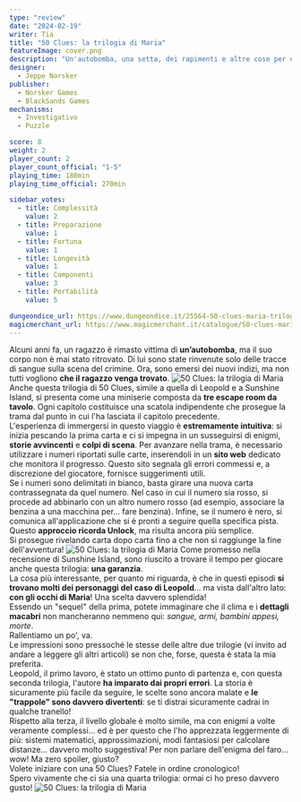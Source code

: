 ```yaml
---
type: "review"
date: "2024-02-19"
writer: Tia
title: "50 Clues: la trilogia di Maria"
featureImage: cover.png
description: "Un'autobomba, una setta, dei rapimenti e altre cose per dormire tranquilli."
designer:
  - Jeppe Norsker
publisher:
  - Norsker Games
  - BlackSands Games
mechanisms:
  - Investigativo
  - Puzzle

score: 8
weight: 2
player_count: 2
player_count_official: "1-5"
playing_time: 180min
playing_time_official: 270min

sidebar_votes:
  - title: Complessità
    value: 2
  - title: Preparazione
    value: 1
  - title: Fortuna
    value: 1
  - title: Longevità
    value: 1
  - title: Componenti
    value: 3
  - title: Portabilità
    value: 5

dungeondice_url: https://www.dungeondice.it/25564-50-clues-maria-trilogia-completa.html
magicmerchant_url: https://www.magicmerchant.it/catalogue/50-clues-maria-bundle-trilogia-completa-56585/
---
```


<Setting>
  Alcuni anni fa, un ragazzo è rimasto vittima di <strong>un’autobomba</strong>, ma il suo corpo non è mai stato ritrovato. Di lui sono state rinvenute solo delle tracce di sangue sulla scena del crimine. Ora, sono emersi dei nuovi indizi, ma non tutti vogliono <strong>che il ragazzo venga trovato</strong>.
</Setting>

<img src="./game1.jpg" alt="50 Clues: la trilogia di Maria" />

<Rules>
  Anche questa trilogia di 50 Clues, simile a quella di <Link to="/reviews/50-clues-la-trilogia-di-leopold/">Leopold</Link> e a <Link to="/reviews/50-clues-sunshine-island/">Sunshine Island</Link>, si presenta come una miniserie composta da <strong>tre escape room da tavolo</strong>. Ogni capitolo costituisce una scatola indipendente che prosegue la trama dal punto in cui l'ha lasciata il capitolo precedente.<br />
  L'esperienza di immergersi in questo viaggio è <strong>estremamente intuitiva</strong>: si inizia pescando la prima carta e ci si impegna in un susseguirsi di enigmi, <strong>storie avvincenti</strong> e <strong>colpi di scena</strong>. Per avanzare nella trama, è necessario utilizzare i numeri riportati sulle carte, inserendoli in un <strong>sito web</strong> dedicato che monitora il progresso. Questo sito segnala gli errori commessi e, a discrezione del giocatore, fornisce suggerimenti utili.<br />
  Se i numeri sono delimitati in bianco, basta girare una nuova carta contrassegnata da quel numero. Nel caso in cui il numero sia rosso, si procede ad abbinarlo con un altro numero rosso (ad esempio, associare la benzina a una macchina per… fare benzina). Infine, se il numero è nero, si comunica all'applicazione che si è pronti a seguire quella specifica pista. Questo <strong>approccio ricorda Unlock</strong>, ma risulta ancora più semplice.<br />
  Si prosegue rivelando carta dopo carta fino a che non si raggiunge la fine dell'avventura!
</Rules>

<img src="./game2.jpg" alt="50 Clues: la trilogia di Maria" />

<Feedback>
  Come promesso nella recensione di <Link to="/reviews/50-clues-sunshine-island/">Sunshine Island</Link>, sono riuscito a trovare il tempo per giocare anche questa trilogia: <strong>una garanzia</strong>. <br />
  La cosa più interessante, per quanto mi riguarda, è che in questi episodi <strong>si trovano molti dei personaggi del caso di Leopold</strong>… ma vista dall'altro lato: <strong>con gli occhi di Maria</strong>! Una scelta davvero splendida! <br />
  Essendo un "sequel" della prima, potete immaginare che il clima e i <strong>dettagli macabri</strong> non mancheranno nemmeno qui: <em>sangue, armi, bambini appesi, morte</em>.<br />
  Rallentiamo un po', va. <br />
  Le impressioni sono pressoché le stesse delle altre due trilogie (vi invito ad andare a leggere gli altri articoli) se non che, forse, questa è stata la mia preferita. <br />
  <Link to="/reviews/50-clues-la-trilogia-di-leopold/">Leopold</Link>, il primo lavoro, è stato un ottimo punto di partenza e, con questa seconda trilogia, l'autore <strong>ha imparato dai propri errori</strong>. La storia è sicuramente più facile da seguire, le scelte sono ancora malate e <strong>le "trappole" sono davvero divertenti</strong>: se ti distrai sicuramente cadrai in qualche tranello! <br />
  Rispetto alla terza, il livello globale è molto simile, ma con enigmi a volte veramente complessi… ed è per questo che l'ho apprezzata leggermente di più: sistemi matematici, approssimazioni, modi fantasiosi per calcolare distanze… davvero molto suggestiva! Per non parlare dell'enigma del faro… wow! Ma zero spoiler, giusto?<br />
  Volete iniziare con una 50 Clues? Fatele in ordine cronologico! <br />
  Spero vivamente che ci sia una quarta trilogia: ormai ci ho preso davvero gusto!
</Feedback>

<img src="./game3.jpg" alt="50 Clues: la trilogia di Maria" />

